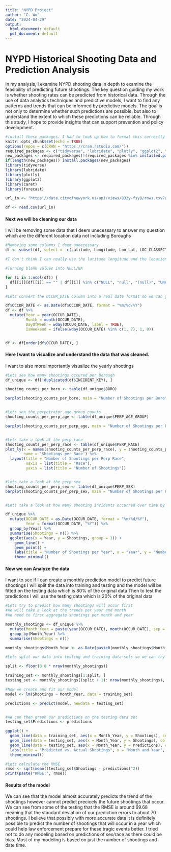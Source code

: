 ---
title: "NYPD Project"
author: "C. Wu"
date: "2024-04-29"
output:
  html_document: default
  pdf_document: default
---
# NYPD Historical Shooting Data and Prediction Analysis
In my analysis, I examine NYPD shooting data in depth to examine the feasibility of predicting future shootings. The key question guiding my work is whether shooting rates can be predicted from historical data. Through the use of data analytics techniques and predictive models, I want to find any patterns and trends that can be informed by predictive models. The goal is not only to determine whether such predictions are possible, but also to understand the extent to which these predictions can be reliable. Through this study, I hope to provide insights that can support prevention and policy development.


```{r setup, include=FALSE}
#install these packages. I had to look up how to format this correctly so my RMD file would knit correctly
knitr::opts_chunk$set(echo = TRUE)
options(repos = c(CRAN = "https://cran.rstudio.com/"))
required_packages <- c("tidyverse", "lubridate", "plotly", "ggplot2", "caret", "forecast")
new_packages <- required_packages[!(required_packages %in% installed.packages()[,"Package"])]
if(length(new_packages)) install.packages(new_packages)
library(tidyverse)
library(lubridate)
library(plotly)
library(ggplot2)
library(caret)
library(forecast)
```


``` {r get data}
url_in <- "https://data.cityofnewyork.us/api/views/833y-fsy8/rows.csv?accessType=DOWNLOAD"

df <- read.csv(url_in)

```
#### Next we will be cleaning our data
I will be removing some data that I deem unecessary to answer my question which are the different location data not including Boroughs

```{r Clean data}
#Removing some columns I deem unnecessary
df <- subset(df, select = -c(Latitude, Longitude, Lon_Lat, LOC_CLASSFCTN_DESC, LOCATION_DESC, X_COORD_CD, Y_COORD_CD, LOC_OF_OCCUR_DESC))

#I don't think I can really use the latitude longitude and the location info besides Boro so I will remove them all.

#Turning blank values into NULL/NA

for (i in 1:ncol(df)) {
  df[[i]][df[[i]] == "" | df[[i]] %in% c("NULL", "null", "(null)", "UNKNOWN")] <- "Unknown"
}

#Lets convert the OCCUR_DATE column into a real date format so we can graph later and add a year column

df$OCCUR_DATE <- as.Date(df$OCCUR_DATE, format = "%m/%d/%Y")
df <- df %>%
  mutate(Year = year(OCCUR_DATE),
         Month = month(OCCUR_DATE),
         DayOfWeek = wday(OCCUR_DATE, label = TRUE),
         IsWeekend = ifelse(wday(OCCUR_DATE) %in% c(1, 7), 1, 0))


df <- df[order(df$OCCUR_DATE), ]

```
#### Here I want to visualize and understand the data that was cleaned. 
I want to also more importantly visualize the yearly shootings
```{r Visualize data}

#Lets see how many shootings occured per Borough
df_unique <- df[!duplicated(df$INCIDENT_KEY), ]

shooting_counts_per_boro <- table(df_unique$BORO)

barplot(shooting_counts_per_boro, main = "Number of Shootings per Boro", xlab = "Borough", ylab = "Number of Shootings", col = "blue")


#Lets see the perpetrator age group counts
shooting_counts_per_perp_age <- table(df_unique$PERP_AGE_GROUP)

barplot(shooting_counts_per_perp_age, main = "Number of Shootings per Perp Age", xlab="Age Group of Perp", ylab = "Number of Shootings", col = "Red")


#Lets take a look at the perp race
shooting_counts_per_perp_race <- table(df_unique$PERP_RACE)
plot_ly(x = names(shooting_counts_per_perp_race), y = shooting_counts_per_perp_race, type = 'bar', 
        name = 'Shootings per Race') %>%
  layout(title = "Number of Shootings per Perp Race",
         xaxis = list(title = "Race"),
         yaxis = list(title = "Number of Shootings"))


#lets take a look at the perp sex
shooting_counts_per_perp_sex <- table(df_unique$PERP_SEX)
barplot(shooting_counts_per_perp_sex, main = "Number of Shootings per Perp Sex", xlab="Sex Group of Perp", ylab = "Number of Shootings", col = "Blue")


#Lets take a look at how many shooting incidents occurred over time by year since there is too much data to group by day

df_unique %>%
  mutate(OCCUR_DATE = as.Date(OCCUR_DATE, format = "%m/%d/%Y"),
         Year = format(OCCUR_DATE, "%Y")) %>%
  group_by(Year) %>%
  summarise(Shootings = n()) %>%
  ggplot(aes(x = Year, y = Shootings, group = 1)) +  
    geom_line() +  
    geom_point() +  
    labs(title = "Number of Shootings per Year", x = "Year", y = "Number of Shootings") +
    theme_minimal()
```



#### Now we can Analyze the data
I want to see if I can create a monthly prediction model to predict future shootings
I will split the data into training and testing and the model will be fitted on the testing data which is 80% of the original data
Then to test the predictions I will use the testing data which is 20% of the original data

```{r analyse data}

#Lets try to predict how many shootings will occur first
#We will take a look at the trends per year and month
#We need to first aggregate shootings per month and year

monthly_shootings <- df_unique %>%
  mutate(Month_Year = paste(year(OCCUR_DATE), month(OCCUR_DATE), sep = "-")) %>%
  group_by(Month_Year) %>%
  summarise(Shootings = n())

monthly_shootings$Month_Year <- as.Date(paste0(monthly_shootings$Month_Year, "-01"))

#Lets split our data into testing and training data sets so we can try to predict

split <- floor(0.8 * nrow(monthly_shootings))

training_set <- monthly_shootings[1:split, ]
testing_set <- monthly_shootings[(split + 1): nrow(monthly_shootings), ]

#Now we create and fit our model
model <- lm(Shootings ~ Month_Year, data = training_set)

predictions <- predict(model, newdata = testing_set)


#We can then graph our predictions on the testing data set
testing_set$Predictions <- predictions

ggplot() +
  geom_line(data = training_set, aes(x = Month_Year, y = Shootings), color = "blue") +
  geom_line(data = testing_set, aes(x = Month_Year, y = Shootings), color = "blue", linetype = "dashed") +
  geom_line(data = testing_set, aes(x = Month_Year, y = Predictions), color = "red") +
  labs(title = "Predicted vs. Actual Shootings", x = "Month and Year", y = "Number of Shootings") +
  theme_minimal()

#Lets calculate the RMSE 
rmse <- sqrt(mean((testing_set$Shootings - predictions)^2))
print(paste("RMSE:", rmse))

```
#### Results of the model
We can see that the model almost accurately predicts the trend of the shootings however cannot predict precicely the future shootings that occur. We can see from some of the testing that the RMSE is around 69.68 meaning that the standard deviation of our prediction errors to about 70 shootings. 
I believe that possibly with more accurate data it is definitely possible to predict the number of shootings that will occur in a year which could help law enforcement prepare for these tragic events better. 
I tried not to do any modeling based on predictions of sex/race as there could be bias.
Most of my modeling is based on just the number of shootings and date time. 


